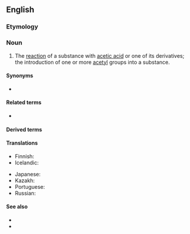 {{also|acétylation}}

==English==

===Etymology===
{{suffix|en|acetylate|ion}}

===Noun===
{{en-noun}}

# {{lb|en|organic chemistry}} The [[reaction]] of a substance with [[acetic acid]] or one of its derivatives; the introduction of one or more [[acetyl]] groups into a substance.

====Synonyms====
* {{l|en|ethanoylation}}

====Related terms====
* {{l|en|acetylate}}

====Derived terms====
{{der3|en
|aminoacetylation
|autoacetylation
|deacetylation
|desacetylation
|diacetylation
|hyperacetylation
|hypoacetylation
|monoacetylation
|multiacetylation
|nonacetylation
|pentaacetylation
|peracetylation
|phosphoacetylation
|preacetylation
|reacetylation
|transacetylation
|underacetylation}}

====Translations====
{{trans-top|reaction of a substance with acetic acid}}
* Finnish: {{t|fi|asetylaatio}}
* Icelandic: {{t|is|asetýling|f}}
{{trans-mid}}
* Japanese: {{t|ja|アセチル化|tr=アセチルか, asechiruka}}
* Kazakh: {{t|kk|ацетилдеу}}
* Portuguese: {{t|pt|acetilação|f}}
* Russian: {{t+|ru|ацетилирование|f}}
{{trans-bottom}}

====See also====
* {{pedialite}}
* {{pedialite|Acetyl}}